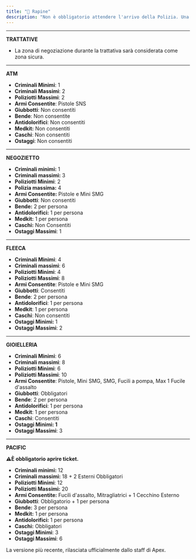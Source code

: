 ```yaml
---
title: "🔪 Rapine"
description: "Non è obbligatorio attendere l'arrivo della Polizia. Una volta finita la rapina, potrete immediatamente scappare."
---
```


---

**TRATTATIVE**

- La zona di negoziazione durante la trattativa sarà considerata come zona sicura.

---

**ATM**

- **Criminali Minimi**: 1
- **Criminali Massimi**: 2
- **Poliziotti Massimi**: 2
- **Armi Consentite**: Pistole SNS
- **Giubbotti**: Non consentiti
- **Bende**: Non consentite
- **Antidolorifici**: Non consentiti
- **Medkit:** Non consentiti
- **Caschi**: Non consentiti
- **Ostaggi**: Non consentiti

---

**NEGOZIETTO**

- **Criminali minimi:** 1
- **Criminali massimi:** 3
- **Poliziotti Minimi**: 2
- **Polizia massima:** 4
- **Armi Consentite:** Pistole e Mini SMG
- **Giubbotti**: Non consentiti
- **Bende:** 2 per persona
- **Antidolorifici:** 1 per persona
- **Medkit:** 1 per persona
- **Caschi:** Non Consentiti
- **Ostaggi Massimi**: 1

---

**FLEECA**

- **Criminali Minimi**: 4
- **Criminali massimi**: 6
- **Poliziotti Minimi**: 4
- **Poliziotti Massimi**: 8
- **Armi Consentite**: Pistole e Mini SMG
- **Giubbotti**: Consentiti
- **Bende**: 2 per persona
- **Antidolorifici**: 1 per persona
- **Medkit**: 1 per persona
- **Caschi**: Non consentiti
- **Ostaggi Minimi:** 1
- **Ostaggi Massimi**: 2

---

**GIOIELLERIA**

- **Criminali Minimi**: 6
- **Criminali massimi**: 8
- **Poliziotti Minimi**: 6
- **Poliziotti Massimi**: 10
- **Armi Consentite**: Pistole, Mini SMG, SMG, Fucili a pompa, Max 1 Fucile d'assalto
- **Giubbotti**: Obbligatori
- **Bende**: 2 per persona
- **Antidolorifici**: 1 per persona
- **Medkit**: 1 per persona
- **Caschi**: Consentiti
- **Ostaggi Minimi: 1**
- **Ostaggi Massimi**: 3

---

**PACIFIC**

**⚠È obbligatorio aprire ticket.**

- **Criminali minimi:** 12
- **Criminali massimi:** 18 + 2 Esterni Obbligatori
- **Poliziotti Minimi**: 12
- **Poliziotti Massimi:** 20
- **Armi Consentite:** Fucili d'assalto, Mitragliatrici + 1 Cecchino Esterno
- **Giubbotti**: Obbligatorio + 1 per persona
- **Bende:** 3 per persona
- **Medkit:** 1 per persona
- **Antidolorifici:** 1 per persona
- **Caschi:** Obbligatori
- **Ostaggi Minimi**: 3
- **Ostaggi Massimi**: 6

<Update label="25/09/2025" description="v1.0.0">
  La versione più recente, rilasciata ufficialmente dallo staff di Apex.
</Update>
